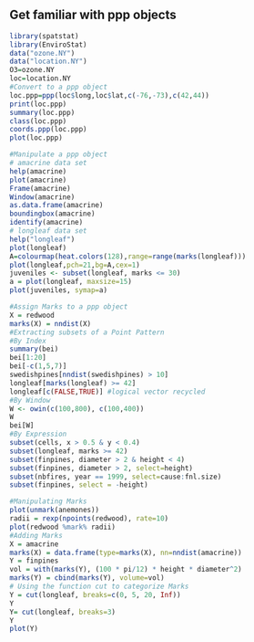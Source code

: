 
## Get familiar with ppp objects

```r
library(spatstat)
library(EnviroStat)
data("ozone.NY")
data("location.NY")
O3=ozone.NY
loc=location.NY
#Convert to a ppp object
loc.ppp=ppp(loc$long,loc$lat,c(-76,-73),c(42,44))
print(loc.ppp)
summary(loc.ppp)
class(loc.ppp)
coords.ppp(loc.ppp)
plot(loc.ppp)
```
```r
#Manipulate a ppp object
# amacrine data set
help(amacrine)
plot(amacrine)
Frame(amacrine)
Window(amacrine)
as.data.frame(amacrine)
boundingbox(amacrine)
identify(amacrine)
# longleaf data set
help("longleaf")
plot(longleaf)
A=colourmap(heat.colors(128),range=range(marks(longleaf)))
plot(longleaf,pch=21,bg=A,cex=1)
juveniles <- subset(longleaf, marks <= 30)
a = plot(longleaf, maxsize=15) 
plot(juveniles, symap=a)
```
```r
#Assign Marks to a ppp object
X = redwood
marks(X) = nndist(X)
#Extracting subsets of a Point Pattern
#By Index
summary(bei)
bei[1:20]
bei[-c(1,5,7)]
swedishpines[nndist(swedishpines) > 10]
longleaf[marks(longleaf) >= 42]
longleaf[c(FALSE,TRUE)] #logical vector recycled
#By Window
W <- owin(c(100,800), c(100,400))
W
bei[W]
#By Expression
subset(cells, x > 0.5 & y < 0.4)
subset(longleaf, marks >= 42)
subset(finpines, diameter > 2 & height < 4)
subset(finpines, diameter > 2, select=height)
subset(nbfires, year == 1999, select=cause:fnl.size)
subset(finpines, select = -height)

#Manipulating Marks
plot(unmark(anemones)) 
radii = rexp(npoints(redwood), rate=10)
plot(redwood %mark% radii)
#Adding Marks
X = amacrine
marks(X) = data.frame(type=marks(X), nn=nndist(amacrine))
Y = finpines
vol = with(marks(Y), (100 * pi/12) * height * diameter^2)
marks(Y) = cbind(marks(Y), volume=vol)
# Using the function cut to categorize Marks
Y = cut(longleaf, breaks=c(0, 5, 20, Inf))
Y
Y= cut(longleaf, breaks=3)
Y
plot(Y)
```

